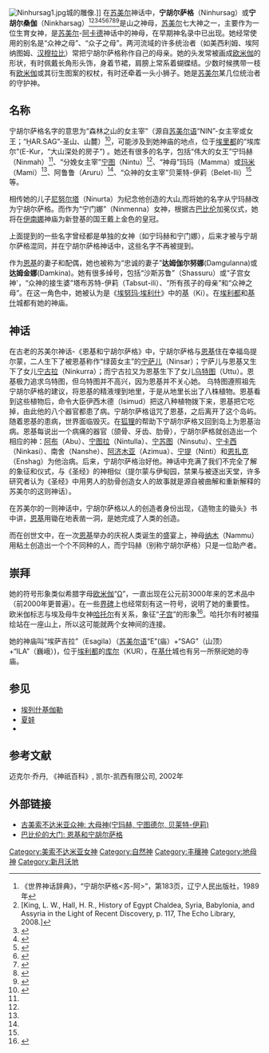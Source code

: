 {{noteTA
|1=zh-cn:苏美尔; zh-tw:蘇美;
|2=zh-cn:埃列什基伽勒; zh-tw:埃雷什基伽爾;
}}
[[Image:Ninhursag1.jpg|right]]城的雕像.]]
在[[苏美尔|苏美尔]]神话中，'''宁胡尔萨格'''（Ninhursag）或'''宁胡尔桑伽'''（Ninkharsag）<ref>《世界神话辞典》，“宁胡尔萨格<苏-阿>”，第183页，辽宁人民出版社，1989年</ref><ref>[King, L. W., Hall, H. R., History of Egypt Chaldea, Syria, Babylonia, and Assyria in the Light of Recent Discovery, p. 117, The Echo Library, 2008.]</ref><ref>{{Cite web |url=http://books.google.co.uk/books?id=jlx2UA63_C0C&q= |title=Jastrow, Morris., The religion of Babylonia and Assyria, Morris Jastrow, Ginn & Co., 1898. |accessdate=2014-07-31 |archive-date=2014-08-11 |archive-url=https://web.archive.org/web/20140811211006/http://books.google.co.uk/books?id=jlx2UA63_C0C&q= |dead-url=no }}</ref><ref>{{Cite web |url=http://books.google.co.uk/books?id=uTRhAAAAMAAJ&q=Ninkharsag&dq=Ninkharsag&hl=en&ei=gSF4TYiFGojQhAeDx-WLBw&sa=X&oi=book_result&ct=result&resnum=7&ved=0CD8Q6AEwBjgU |title=Douglas Van Buren, Elizabeth., Clay figurines of Babylonia and Assyria, pp. 1, 19, 267, AMS Press, 1980. |accessdate=2014-07-31 |archive-date=2014-11-29 |archive-url=https://web.archive.org/web/20141129123441/http://books.google.co.uk/books?id=uTRhAAAAMAAJ&q=Ninkharsag&dq=Ninkharsag&hl=en&ei=gSF4TYiFGojQhAeDx-WLBw&sa=X&oi=book_result&ct=result&resnum=7&ved=0CD8Q6AEwBjgU |dead-url=no }}</ref><ref>{{Cite web |url=http://books.google.co.uk/books?id=JqoXxwpzKGwC&q=Ninkharsag&dq=Ninkharsag&hl=en&ei=pB94Tc6CLoGZhQfFypmOBw&sa=X&oi=book_result&ct=result&resnum=5&ved=0CDcQ6AEwBDgU |title=Possehl, Gregory L., Ancient cities of the Indus, p. 126, Carolina Academic Press, 1979. |accessdate=2014-07-31 |archive-date=2014-11-29 |archive-url=https://web.archive.org/web/20141129112647/http://books.google.co.uk/books?id=JqoXxwpzKGwC&q=Ninkharsag&dq=Ninkharsag&hl=en&ei=pB94Tc6CLoGZhQfFypmOBw&sa=X&oi=book_result&ct=result&resnum=5&ved=0CDcQ6AEwBDgU |dead-url=no }}</ref><ref>{{Cite web |url=http://books.google.co.uk/books?id=d74sAAAAIAAJ&q=kharsag&dq=kharsag&hl=en&ei=6Bp4Te-CNYSAhQfE_N2KBw&sa=X&oi=book_result&ct=result&resnum=10&ved=0CFAQ6AEwCQ |title=Journal of the Royal Asiatic Society of Great Britain & Ireland, p. 234, Royal Asiatic Society of Great Britain and Ireland, Cambridge University Press for the Royal Asiatic Society, 1932 |accessdate=2014-07-31 |archive-date=2014-11-29 |archive-url=https://web.archive.org/web/20141129122949/http://books.google.co.uk/books?id=d74sAAAAIAAJ&q=kharsag&dq=kharsag&hl=en&ei=6Bp4Te-CNYSAhQfE_N2KBw&sa=X&oi=book_result&ct=result&resnum=10&ved=0CFAQ6AEwCQ |dead-url=no }}</ref><ref>{{Cite web |url=http://books.google.co.uk/books?id=ob9Ze2UgizMC&pg=PA100&dq=kharsag&hl=en&ei=MRx4TcHOCdO4hAfG-ISOBw&sa=X&oi=book_result&ct=result&resnum=2&ved=0CCwQ6AEwATgK#v=onepage&q=kharsag&f=false |title=Clay, Albert T., The Origin of Biblical Traditions: Hebrew Legends in Babylonia and Israel, p. 100, The Book Tree, 1999. |accessdate=2014-07-31 |archive-date=2014-01-10 |archive-url=https://web.archive.org/web/20140110224440/http://books.google.co.uk/books?id=ob9Ze2UgizMC&pg=PA100&dq=kharsag&hl=en&ei=MRx4TcHOCdO4hAfG-ISOBw&sa=X&oi=book_result&ct=result&resnum=2&ved=0CCwQ6AEwATgK#v=onepage&q=kharsag&f=false |dead-url=no }}</ref><ref>{{Cite web |url=http://books.google.co.uk/books?id=cP4dJfZrILMC&pg=PA233&dq=kharsag&hl=en&ei=MRx4TcHOCdO4hAfG-ISOBw&sa=X&oi=book_result&ct=result&resnum=4&ved=0CDYQ6AEwAzgK#v=onepage&q=kharsag&f=false |title=Wallis Budge, E. A., Babylonian Life and History, p233, The Religious Tract Society, 1891, Reprint 2006. |accessdate=2014-07-31 |archive-date=2014-11-29 |archive-url=https://web.archive.org/web/20141129123100/http://books.google.co.uk/books?id=cP4dJfZrILMC&pg=PA233&dq=kharsag&hl=en&ei=MRx4TcHOCdO4hAfG-ISOBw&sa=X&oi=book_result&ct=result&resnum=4&ved=0CDYQ6AEwAzgK#v=onepage&q=kharsag&f=false |dead-url=no }}</ref><ref>{{Cite web |url=http://books.google.co.uk/books?id=y01bQhAYSdEC&pg=PA126&dq=kharsag&hl=en&ei=MRx4TcHOCdO4hAfG-ISOBw&sa=X&oi=book_result&ct=result&resnum=5&ved=0CDsQ6AEwBDgK#v=onepage&q&f=false |title=Edwardes, Marian & Spence, Lewis., Dictionary of Non-Classical Mythology, p.126, Kessinger Publishing, 2003. |accessdate=2014-07-31 |archive-date=2014-11-29 |archive-url=https://web.archive.org/web/20141129121331/http://books.google.co.uk/books?id=y01bQhAYSdEC&pg=PA126&dq=kharsag&hl=en&ei=MRx4TcHOCdO4hAfG-ISOBw&sa=X&oi=book_result&ct=result&resnum=5&ved=0CDsQ6AEwBDgK#v=onepage&q&f=false |dead-url=no }}</ref>是山之神母，[[苏美尔|苏美尔]]七大神之一，主要作为一位生育女神，是[[苏美尔|苏美尔]]-[[阿卡德|阿卡德]]神话中的神母，在早期神名录中已出现。她经常使用的别名是“众神之母”、“众子之母”。两河流域的许多统治者（如美西利姆、埃阿纳图姆、[[汉穆拉比|汉穆拉比]]）常把宁胡尔萨格称作自己的母亲。她的头发常被画成[[欧米伽|欧米伽]]的形状，有时佩戴长角形头饰，身着节裙，肩膀上常系着蝴蝶结。少数时候携带一枝有[[欧米伽|欧米伽]]或其衍生图案的权杖，有时还牵着一头小狮子。她是[[苏美尔|苏美尔]]某几位统治者的守护神。

==名称==
宁胡尔萨格名字的意思为“森林之山的女主宰”（源自[[苏美尔语|苏美尔语]]“NIN”-女主宰或女王；“ḪAR.SAG”-圣山、山麓）<ref name=Dalley326>{{cite book |title=《美索不达米亚神话: 创世、洪水、吉尔伽美什及其它》|url=https://archive.org/details/mythsfrommesopot0000unse_o9l9|last=戴利|first= 斯蒂芬妮|authorlink= |page=[https://archive.org/details/mythsfrommesopot0000unse_o9l9/page/326 326] |year= 1998年|publisher= 牛津大学出版社|location= |isbn=978-0-19-283589-5}}</ref>，可能涉及到她神庙的地点，位于[[埃里都|埃里都]]的“埃库尔”(E-Kur，“大山深处的房子”) 。她还有很多的名字，包括“伟大的女王”宁玛赫（Ninmah）<ref name=Dalley326/>、“分娩女主宰”[[宁图|宁图]]（Nintu）<ref name=Dalley326/>、“神母”玛玛（Mamma）或[[玛米|玛米]]（Mami）<ref name=Dalley326/>、阿鲁鲁（Aruru）<ref name=Dalley326/>、“众神的女主宰”贝莱特-伊莉（Belet-Ili）<ref name=Dalley326/>
等。
           
相传她的儿子[[尼努尔塔|尼努尔塔]]（Ninurta）为纪念他创造的大山,而将她的名字从宁玛赫改为宁胡尔萨格。而作为“宁门娜”（Ninmenna）女神，根据古[[巴比伦|巴比伦]]加冕仪式，她将在[[伊南娜|伊南娜]]神庙为新登基的国王戴上金色的皇冠。

上面提到的一些名字曾经都是单独的女神（如宁玛赫和宁门娜），后来才被与宁胡尔萨格混同，并在宁胡尔萨格神话中，这些名字不再被提到。

作为[[恩基|恩基]]的妻子和配偶，她也被称为“忠诚的妻子”'''达姆伽尔努娜'''(Damgulanna)或'''达姆金娜'''(Damkina)。她有很多绰号，包括“沙斯苏鲁”（Shassuru）或“子宫女神'，“众神的接生婆”塔布苏特-伊莉（Tabsut-ili）、“所有孩子的母亲”和“众神之母”。在这一角色中，她被认为是《[[埃努玛·埃利什|埃努玛·埃利什]]》中的[[祺_(女神)|基]]（Ki）。在[[埃利都|埃利都]]和[[基什|基什]]城都有她的神庙。

==神话==
{{Mesopotamian myth|expanded=2}}
在古老的苏美尔神话-《恩基和宁胡尔萨格》中，宁胡尔萨格与[[恩基|恩基]]住在幸福岛提尔蒙，二人生下了被恩基称作“绿茵女主”的[[宁萨儿|宁萨儿]]（Ninsar）；宁萨儿与恩基又生下了女儿[[宁古拉|宁古拉]]（Ninkurra）；而宁古拉又为恩基生下了女儿[[乌特图|乌特图]]（Uttu）。恩基极力追求乌特图，但乌特图并不高兴，因为恩基并不关心她。 乌特图遵照祖先宁胡尔萨格的建议，将恩基的精液埋到地里，于是从地里长出了八株植物。恩基看到这些植物后，命令大臣伊西木德（Isimud）把这八种植物拨下来，恩基把它吃掉，由此他的八个器官都患了病。宁胡尔萨格诅咒了恩基，之后离开了这个岛屿。随着恩基的患病，世界面临毁灭。在[[狐狸|狐狸]]的帮助下宁胡尔萨格又回到岛上为恩基治病。恩基每说出一个病痛的器官（颌骨、牙齿、肋骨），宁胡尔萨格就创造出一个相应的神：[[阿布_(神)|阿布]]（Abu）、[[宁图拉|宁图拉]]（Nintulla）、[[宁苏图|宁苏图]]（Ninsutu）、[[宁卡西|宁卡西]]（Ninkasi）、南舍（Nanshe）、[[阿济木亚|阿济木亚]]（Azimua）、[[宁提|宁提]]（Ninti）和[[恩扎克|恩扎克]]（Enshag）为他治病。后来，宁胡尔萨格治好他。神话中充满了我们不完全了解的象征和仪式，与《圣经》的神相似（提尔蒙与伊甸园，禁果与被逐出天堂，许多研究者认为《圣经》中用男人的肋骨创造女人的故事就是源自被曲解和重新解释的苏美尔的这则神话）。

在苏美尔的一则神话中，宁胡尔萨格以人的创造者身份出现，《造物主的锄头》书中讲，[[恩基|恩基]]用锄在地表凿一洞，是她完成了人类的创造。

而在创世文中，在一次[[恩基|恩基]]举办的庆祝人类诞生的盛宴上，神母[[纳木|纳木]]（Nammu）用粘土创造出一个个不同种的人，而宁玛赫（别称宁胡尔萨格）只是一位助产者。

==崇拜==
她的符号形象类似希腊字母[[欧米伽|欧米伽]]“[[Ω|Ω]]”，一直出现在公元前3000年来的艺术品中（前2000年更普遍）。在一些[[界碑|界碑]]上也经常刻有这一符号，说明了她的重要性。欧米伽标志与埃及母牛女神[[哈托尔|哈托尔]]有关系，象征“[[子宫|子宫]]”的形象<ref>{{Cite web |url=http://www.matrifocus.com/LAM06/spotlight.htm |title=存档副本 |accessdate=2014-07-31 |archive-date=2018-09-30 |archive-url=https://web.archive.org/web/20180930032808/http://www.matrifocus.com/LAM06/spotlight.htm |dead-url=no }}</ref>。哈托尔有时被描绘站在一座山上，所以这可能就两个女神间的连接。

她的神庙叫“埃萨吉拉”（Esagila）（[[苏美尔语|苏美尔语]]“E”(庙）+“SAG”（山顶）+“ILA”（巍峨）)，位于[[埃利都|埃利都]]的[[库尔|库尔]]（KUR），在[[基什|基什]]城也有另一所祭祀她的寺庙。

==参见==
*[[埃列什基伽勒|埃列什基伽勒]]
*[[夏娃|夏娃]]
*{{Link-en|Arura|Arura}}

==参考文献==
{{Reflist}}

迈克尔·乔丹, 《神祇百科》, 凯尔-凯西有限公司, 2002年

==外部链接==
*[http://oracc.museum.upenn.edu/amgg/listofdeities/mothergoddess/ 古美索不达米亚众神: 大母神(宁玛赫, 宁图德尔, 贝莱特-伊莉)]{{Wayback|url=http://oracc.museum.upenn.edu/amgg/listofdeities/mothergoddess/ |date=20140921051701 }}
*[http://www.gatewaystobabylon.com/myths/texts/retellings/enkininhur.htm 巴比伦的大门: 恩基和宁胡尔萨格]{{Wayback|url=http://www.gatewaystobabylon.com/myths/texts/retellings/enkininhur.htm |date=20141015040648 }}

{{中东神话}}

[[Category:美索不达米亚女神|Category:美索不达米亚女神]]
[[Category:自然神|Category:自然神]]
[[Category:丰穰神|Category:丰穰神]]
[[Category:地母神|Category:地母神]]
[[Category:新月沃地|Category:新月沃地]]